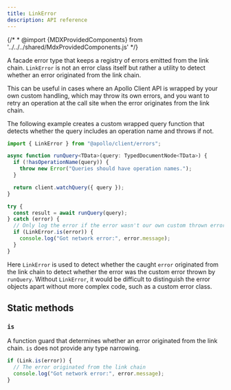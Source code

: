 ```yaml
---
title: LinkError
description: API reference
---
```


{/* * @import {MDXProvidedComponents} from '../../../shared/MdxProvidedComponents.js' */}

A facade error type that keeps a registry of errors emitted from the link chain. `LinkError` is not an error class itself but rather a utility to detect whether an error originated from the link chain.

This can be useful in cases where an Apollo Client API is wrapped by your own custom handling, which may throw its own errors, and you want to retry an operation at the call site when the error originates from the link chain.

The following example creates a custom wrapped query function that detects whether the query includes an operation name and throws if not.

```ts
import { LinkError } from "@apollo/client/errors";

async function runQuery<TData>(query: TypedDocumentNode<TData>) {
  if (!hasOperationName(query)) {
    throw new Error("Queries should have operation names.");
  }

  return client.watchQuery({ query });
}

try {
  const result = await runQuery(query);
} catch (error) {
  // Only log the error if the error wasn't our own custom thrown error
  if (LinkError.is(error)) {
    console.log("Got network error:", error.message);
  }
}
```

Here `LinkError` is used to detect whether the caught `error` originated from the link chain to detect whether the error was the custom error thrown by `runQuery`. Without `LinkError`, it would be difficult to distinguish the error objects apart without more complex code, such as a custom error class.

## Static methods

### `is`

A function guard that determines whether an error originated from the link chain. `is` does not provide any type narrowing.

```ts
if (Link.is(error)) {
  // The error originated from the link chain
  console.log("Got network error:", error.message);
}
```
